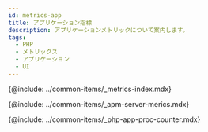 ```yaml
---
id: metrics-app
title: アプリケーション指標
description: アプリケーションメトリックについて案内します。
tags:
  - PHP
  - メトリックス
  - アプリケーション
  - UI
---
```



{@include: ../common-items/_metrics-index.mdx} 

{@include: ../common-items/_apm-server-merics.mdx}  

{@include: ../common-items/_php-app-proc-counter.mdx} 
 

